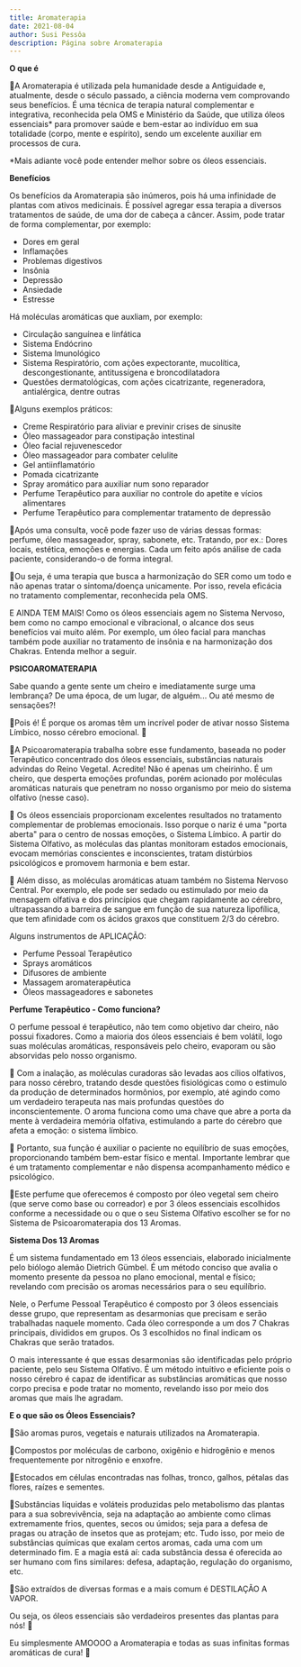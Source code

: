 ```yaml
---
title: Aromaterapia
date: 2021-08-04
author: Susi Pessôa
description: Página sobre Aromaterapia
---
```


**O que é**

🌿A Aromaterapia é utilizada pela humanidade desde a Antiguidade e, atualmente, desde o século passado, a ciência moderna vem comprovando seus benefícios. É uma técnica de terapia natural complementar e integrativa, reconhecida pela OMS e Ministério da Saúde, que utiliza óleos essenciais\* para promover saúde e bem-estar ao indivíduo em sua totalidade (corpo, mente e espírito), sendo um excelente auxiliar em processos de cura.

<div style={{ fontSize: "12px" }}>

\*Mais adiante você pode entender melhor sobre os óleos essenciais.

</div>

**Benefícios**

Os benefícios da Aromaterapia são inúmeros, pois há uma infinidade de plantas com ativos medicinais. É possível agregar essa terapia a diversos tratamentos de saúde, de uma dor de cabeça a câncer. Assim, pode tratar de forma complementar, por exemplo:

- Dores em geral
- Inflamações
- Problemas digestivos
- Insônia
- Depressão
- Ansiedade
- Estresse

Há moléculas aromáticas que auxliam, por exemplo:

- Circulação sanguínea e linfática
- Sistema Endócrino
- Sistema Imunológico
- Sistema Respiratório, com ações expectorante, mucolítica, descongestionante, antitussígena e broncodilatadora
- Questões dermatológicas, com ações cicatrizante, regeneradora, antialérgica, dentre outras

🍃Alguns exemplos práticos:

- Creme Respiratório para aliviar e previnir crises de sinusite
- Óleo massageador para constipação intestinal
- Óleo facial rejuvenescedor
- Óleo massageador para combater celulite
- Gel antiinflamatório
- Pomada cicatrizante
- Spray aromático para auxiliar num sono reparador
- Perfume Terapêutico para auxiliar no controle do apetite e vícios alimentares
- Perfume Terapêutico para complementar tratamento de depressão

🌿Após uma consulta, você pode fazer uso de várias dessas formas: perfume, óleo massageador, spray, sabonete, etc. Tratando, por ex.: Dores locais, estética, emoções e energias. Cada um feito após análise de cada paciente, considerando-o de forma integral.

🌿Ou seja, é uma terapia que busca a harmonização do SER como um todo e não apenas tratar o sintoma/doença unicamente. Por isso, revela eficácia no tratamento complementar, reconhecida pela OMS.

E AINDA TEM MAIS! Como os óleos essenciais agem no Sistema Nervoso, bem como no campo emocional e vibracional, o alcance dos seus benefícios vai muito além. Por exemplo, um óleo facial para manchas também pode auxiliar no tratamento de insônia e na harmonização dos Chakras. Entenda melhor a seguir.

**PSICOAROMATERAPIA**

Sabe quando a gente sente um cheiro e imediatamente surge uma lembrança? De uma época, de um lugar, de alguém... Ou até mesmo de sensações?!

🍃Pois é! É porque os aromas têm um incrível poder de ativar nosso Sistema Límbico, nosso cérebro emocional. 🍃

🌿A Psicoaromaterapia trabalha sobre esse fundamento, baseada no poder Terapêutico concentrado dos óleos essenciais, substâncias naturais advindas do Reino Vegetal. Acredite! Não é apenas um cheirinho. É um cheiro, que desperta emoções profundas, porém acionado por moléculas aromáticas naturais que penetram no nosso organismo por meio do sistema olfativo (nesse caso).

🌿 Os óleos essenciais proporcionam excelentes resultados no tratamento complementar de problemas emocionais. Isso porque o nariz é uma "porta aberta" para o centro de nossas emoções, o Sistema Límbico. A partir do Sistema Olfativo, as moléculas das plantas monitoram estados emocionais, evocam memórias conscientes e inconscientes, tratam distúrbios psicológicos e promovem harmonia e bem estar.

🌿 Além disso, as moléculas aromáticas atuam também no Sistema Nervoso Central. Por exemplo, ele pode ser sedado ou estimulado por meio da mensagem olfativa e dos princípios que chegam rapidamente ao cérebro, ultrapassando a barreira de sangue em função de sua natureza lipofílica, que tem afinidade com os ácidos graxos que constituem 2/3 do cérebro.

Alguns instrumentos de APLICAÇÃO:

- Perfume Pessoal Terapêutico
- Sprays aromáticos
- Difusores de ambiente
- Massagem aromaterapêutica
- Óleos massageadores e sabonetes

**Perfume Terapêutico - Como funciona?**

O perfume pessoal é terapêutico, não tem como objetivo dar cheiro, não possui fixadores. Como a maioria dos óleos essenciais é bem volátil, logo suas moléculas aromáticas, responsáveis pelo cheiro, evaporam ou são absorvidas pelo nosso organismo.

🌿 Com a inalação, as moléculas curadoras são levadas aos cílios olfativos, para nosso cérebro, tratando desde questões fisiológicas como o estimulo da produção de determinados hormônios, por exemplo, até agindo como um verdadeiro terapeuta nas mais profundas questões do inconscientemente. O aroma funciona como uma chave que abre a porta da mente à verdadeira memória olfativa, estimulando a parte do cérebro que afeta a emoção: o sistema límbico.

🌿 Portanto, sua função é auxiliar o paciente no equilíbrio de suas emoções, proporcionando também bem-estar físico e mental. Importante lembrar que é um tratamento complementar e não dispensa acompanhamento médico e psicológico.

🍃Este perfume que oferecemos é composto por óleo vegetal sem cheiro (que serve como base ou correador) e por 3 óleos essenciais escolhidos conforme a necessidade ou o que o seu Sistema Olfativo escolher se for no Sistema de Psicoaromaterapia dos 13 Aromas.

**Sistema Dos 13 Aromas**

É um sistema fundamentado em 13 óleos essenciais, elaborado inicialmente pelo biólogo alemão Dietrich Gümbel. É um método conciso que avalia o momento presente da pessoa no plano emocional, mental e físico; revelando com precisão os aromas necessários para o seu equilíbrio.

Nele, o Perfume Pessoal Terapêutico é composto por 3 óleos essenciais desse grupo, que representam as desarmonias que precisam e serão trabalhadas naquele momento. Cada óleo corresponde a um dos 7 Chakras principais, divididos em grupos. Os 3 escolhidos no final indicam os Chakras que serão tratados.

O mais interessante é que essas desarmonias são identificadas pelo próprio paciente, pelo seu Sistema Olfativo. É um método intuitivo e eficiente pois o nosso cérebro é capaz de identificar as substâncias aromáticas que nosso corpo precisa e pode tratar no momento, revelando isso por meio dos aromas que mais lhe agradam.

**E o que são os Óleos Essenciais?**

🌿São aromas puros, vegetais e naturais utilizados na Aromaterapia.

🌿Compostos por moléculas de carbono, oxigênio e hidrogênio e menos frequentemente por nitrogênio e enxofre.

🌿Estocados em células encontradas nas folhas, tronco, galhos, pétalas das flores, raízes e sementes.

🌿Substâncias líquidas e voláteis produzidas pelo metabolismo das plantas para a sua sobrevivência, seja na adaptação ao ambiente como climas extremamente frios, quentes, secos ou úmidos; seja para a defesa de pragas ou atração de insetos que as protejam; etc. Tudo isso, por meio de substâncias químicas que exalam certos aromas, cada uma com um determinado fim. E a magia está aí: cada substância dessa é oferecida ao ser humano com fins similares: defesa, adaptação, regulação do organismo, etc.

🌿São extraídos de diversas formas e a mais comum é DESTILAÇÃO A VAPOR.

Ou seja, os óleos essenciais são verdadeiros presentes das plantas para nós! 🌱

Eu simplesmente AMOOOO a Aromaterapia e todas as suas infinitas formas aromáticas de cura! 💚

<!-- **Aplicação** -->
